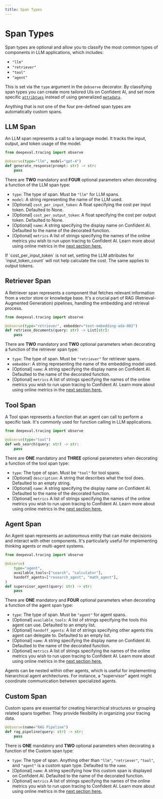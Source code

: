 ```yaml
---
title: Span Types
---
```


# Span Types

Span types are optional and allow you to classify the most common types of components in LLM applications, which includes:

- `"llm"`
- `"retriever"`
- `"tool"`
- `"agent"`

This is set via the `type` argument in the `@observe` decorator. By classifying span types you can create more tailored UIs on Confident AI, and set more specific [`attribtues`](/llm-observability/functionalities/attributes) instead of using generalized [`metadata`](/llm-observability/functionalities/metadata).

<Callout type="info">
Anything that is not one of the four pre-defined span types are automatically custom spans.
</Callout>

## LLM Span

An LLM span represents a call to a language model. It tracks the input, output, and token usage of the model.

```python showLineNumbers copy
from deepeval.tracing import observe

@observe(type="llm", model="gpt-4")
def generate_response(prompt: str) -> str:
    pass
```

There are **TWO** mandatory and **FOUR** optional parameters when decorating a function of the LLM span type:

- `type`: The type of span. Must be `"llm"` for LLM spans.
- `model`: A string representing the name of the LLM used.
- [Optional] `cost_per_input_token`: A float specifying the cost per input token. Defaulted to None.
- [Optional] `cost_per_output_token`: A float specifying the cost per output token. Defaulted to None.
- [Optional] `name`: A string specifying the display name on Confident AI. Defaulted to the name of the decorated function.
- [Optional] `metrics` A list of strings specifying the names of the online metrics you wish to run upon tracing to Confident AI. Learn more about using online metrics in the [next section here.](/llm-observability/online-metrics)

<Callout type="info">
  If `cost_per_input_token` is not set, setting the LLM attributes for
  `input_token_count` will not help calculate the cost. The same applies to
  output tokens.
</Callout>

## Retriever Span

A Retriever span represents a component that fetches relevant information from a vector store or knowledge base. It's a crucial part of RAG (Retrieval-Augmented Generation) pipelines, handling the embedding and retrieval process.

```python showLineNumbers copy
from deepeval.tracing import observe

@observe(type="retriever", embedder="text-embedding-ada-002")
def retrieve_documents(query: str) -> List[str]:
    pass
```

There are **TWO** mandatory and **TWO** optional parameters when decorating a function of the retriever span type:

- `type`: The type of span. Must be `"retriever"` for retriever spans.
- `embedder`: A string representing the name of the embedding model used.
- [Optional] `name`: A string specifying the display name on Confident AI. Defaulted to the name of the decorated function.
- [Optional] `metrics` A list of strings specifying the names of the online metrics you wish to run upon tracing to Confident AI. Learn more about using online metrics in the [next section here.](/llm-observability/online-metrics)

## Tool Span

A Tool span represents a function that an agent can call to perform a specific task. It's commonly used for function calling in LLM applications.

```python showLineNumbers copy
from deepeval.tracing import observe

@observe(type="tool")
def web_search(query: str) -> str:
    pass
```

There are **ONE** mandatory and **THREE** optional parameters when decorating a function of the tool span type:

- `type`: The type of span. Must be `"tool"` for tool spans.
- [Optional] `description`: A string that describes what the tool does. Defaulted to an empty string.
- [Optional] `name`: A string specifying the display name on Confident AI. Defaulted to the name of the decorated function.
- [Optional] `metrics` A list of strings specifying the names of the online metrics you wish to run upon tracing to Confident AI. Learn more about using online metrics in the [next section here.](/llm-observability/online-metrics)

## Agent Span

An Agent span represents an autonomous entity that can make decisions and interact with other components. It's particularly useful for implementing thinking agents or multi-agent systems.

```python showLineNumbers copy
from deepeval.tracing import observe

@observe(
    type="agent",
    available_tools=["search", "calculator"],
    handoff_agents=["research_agent", "math_agent"],
)
def supervisor_agent(query: str) -> str:
    pass
```

There are **ONE** mandatory and **FOUR** optional parameters when decorating a function of the agent span type:

- `type`: The type of span. Must be `"agent"` for agent spans.
- [Optional] `available_tools`: A list of strings specifying the tools this agent can use. Defaulted to an empty list.
- [Optional] `handoff_agents`: A list of strings specifying other agents this agent can delegate to. Defaulted to an empty list.
- [Optional] `name`: A string specifying the display name on Confident AI. Defaulted to the name of the decorated function.
- [Optional] `metrics` A list of strings specifying the names of the online metrics you wish to run upon tracing to Confident AI. Learn more about using online metrics in the [next section here.](/llm-observability/online-metrics)

Agents can be nested within other agents, which is useful for implementing hierarchical agent architectures. For instance, a "supervisor" agent might coordinate communication between specialized agents.

## Custom Span

Custom spans are essential for creating hierarchical structures or grouping related spans together. They provide flexibility in organizing your tracing data.

```python
@observe(name="RAG Pipeline")
def rag_pipeline(query: str) -> str:
    pass
```

There is **ONE** mandatory and **TWO** optional parameters when decorating a function of the Custom span type:

- `type`: The type of span. Anything other than `"llm"`, `"retriever"`, `"tool"`, and `"agent"` is a custom span type. Defaulted to the `name`.
- [Optional] `name`: A string specifying how this custom span is displayed on Confident AI. Defaulted to the name of the decorated function.
- [Optional] `metrics` A list of strings specifying the names of the online metrics you wish to run upon tracing to Confident AI. Learn more about using online metrics in the [next section here.](/llm-observability/online-metrics)
